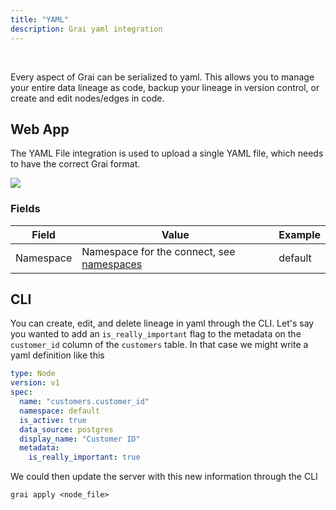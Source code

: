 ```yaml
---
title: "YAML"
description: Grai yaml integration
---
```



<br />
<YamlLogoIcon width={120} height={120} />

Every aspect of Grai can be serialized to yaml.
This allows you to manage your entire data lineage as code, backup your lineage in version control, or create and edit nodes/edges in code.

## Web App

The YAML File integration is used to upload a single YAML file, which needs to have the correct Grai format.

<Image
  src="/images/docs/core/integrations/yaml-file.png"
  height={600}
  width={1200}
/>

### Fields

| Field     | Value                                                                 | Example |
| --------- | --------------------------------------------------------------------- | ------- |
| Namespace | Namespace for the connect, see [namespaces](/core/concepts/namespace) | default |

## CLI

You can create, edit, and delete lineage in yaml through the CLI.
Let's say you wanted to add an `is_really_important` flag to the metadata on the `customer_id` column of the `customers` table.
In that case we might write a yaml definition like this

```yaml copy
type: Node
version: v1
spec:
  name: "customers.customer_id"
  namespace: default
  is_active: true
  data_source: postgres
  display_name: "Customer ID"
  metadata:
    is_really_important: true
```

We could then update the server with this new information through the CLI

```shell copy
grai apply <node_file>
```
